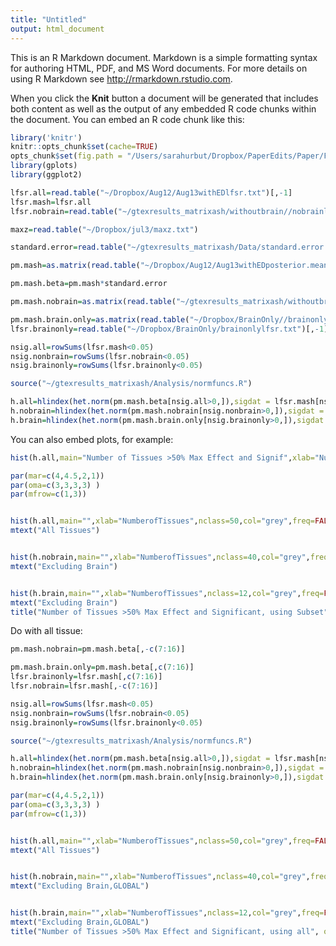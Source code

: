 ```yaml
---
title: "Untitled"
output: html_document
---
```


This is an R Markdown document. Markdown is a simple formatting syntax for authoring HTML, PDF, and MS Word documents. For more details on using R Markdown see <http://rmarkdown.rstudio.com>.

When you click the **Knit** button a document will be generated that includes both content as well as the output of any embedded R code chunks within the document. You can embed an R code chunk like this:

```r
library('knitr')
knitr::opts_chunk$set(cache=TRUE)
opts_chunk$set(fig.path = "/Users/sarahurbut/Dropbox/PaperEdits/Paper/Figures/") 
library(gplots)
library(ggplot2)

lfsr.all=read.table("~/Dropbox/Aug12/Aug13withEDlfsr.txt")[,-1]
lfsr.mash=lfsr.all
lfsr.nobrain=read.table("~/gtexresults_matrixash/withoutbrain//nobrainlfsr.txt")[,-1]

maxz=read.table("~/Dropbox/jul3/maxz.txt")

standard.error=read.table("~/gtexresults_matrixash/Data/standard.error.txt")

pm.mash=as.matrix(read.table("~/Dropbox/Aug12/Aug13withEDposterior.means.txt")[,-1])

pm.mash.beta=pm.mash*standard.error

pm.mash.nobrain=as.matrix(read.table("~/gtexresults_matrixash/withoutbrain/nobrainposterior.means.txt")[,-1])*standard.error[,-c(7:16)]

pm.mash.brain.only=as.matrix(read.table("~/Dropbox/BrainOnly//brainonlyposterior.means.txt")[,-1])*standard.error[,c(7:16)]
lfsr.brainonly=read.table("~/Dropbox/BrainOnly/brainonlylfsr.txt")[,-1]

nsig.all=rowSums(lfsr.mash<0.05)
nsig.nonbrain=rowSums(lfsr.nobrain<0.05)
nsig.brainonly=rowSums(lfsr.brainonly<0.05)

source("~/gtexresults_matrixash/Analysis/normfuncs.R")

h.all=hlindex(het.norm(pm.mash.beta[nsig.all>0,]),sigdat = lfsr.mash[nsig.all>0,],thresh1 = 0.5,thresh2 = 0.05)
h.nobrain=hlindex(het.norm(pm.mash.nobrain[nsig.nonbrain>0,]),sigdat = lfsr.nobrain[nsig.nonbrain>0,],thresh1 = 0.5,thresh2 = 0.05)
h.brain=hlindex(het.norm(pm.mash.brain.only[nsig.brainonly>0,]),sigdat = lfsr.brainonly[nsig.brainonly>0,],thresh1 = 0.5,thresh2 = 0.05)


```

You can also embed plots, for example:

```r
hist(h.all,main="Number of Tissues >50% Max Effect and Signif",xlab="NumberofTissues",nclass=50,col="grey",freq=FALSE)#,ylim=c(0,0.6))

```


```r

par(mar=c(4,4.5,2,1))
par(oma=c(3,3,3,3) )
par(mfrow=c(1,3))


hist(h.all,main="",xlab="NumberofTissues",nclass=50,col="grey",freq=FALSE)#,ylim=c(0,0.6))
mtext("All Tissues")


hist(h.nobrain,main="",xlab="NumberofTissues",nclass=40,col="grey",freq=FALSE)#,ylim=c(0,0.6))
mtext("Excluding Brain")


hist(h.brain,main="",xlab="NumberofTissues",nclass=12,col="grey",freq=FALSE)#,ylim=c(0,0.6))
mtext("Excluding Brain")
title("Number of Tissues >50% Max Effect and Significant, using Subset", outer=TRUE)
```


Do with all tissue:

```r


pm.mash.nobrain=pm.mash.beta[,-c(7:16)]

pm.mash.brain.only=pm.mash.beta[,c(7:16)]
lfsr.brainonly=lfsr.mash[,c(7:16)]
lfsr.nobrain=lfsr.mash[,-c(7:16)]

nsig.all=rowSums(lfsr.mash<0.05)
nsig.nonbrain=rowSums(lfsr.nobrain<0.05)
nsig.brainonly=rowSums(lfsr.brainonly<0.05)

source("~/gtexresults_matrixash/Analysis/normfuncs.R")

h.all=hlindex(het.norm(pm.mash.beta[nsig.all>0,]),sigdat = lfsr.mash[nsig.all>0,],thresh1 = 0.5,thresh2 = 0.05)
h.nobrain=hlindex(het.norm(pm.mash.nobrain[nsig.nonbrain>0,]),sigdat = lfsr.nobrain[nsig.nonbrain>0,],thresh1 = 0.5,thresh2 = 0.05)
h.brain=hlindex(het.norm(pm.mash.brain.only[nsig.brainonly>0,]),sigdat = lfsr.brainonly[nsig.brainonly>0,],thresh1 = 0.5,thresh2 = 0.05)
```


```r

par(mar=c(4,4.5,2,1))
par(oma=c(3,3,3,3) )
par(mfrow=c(1,3))


hist(h.all,main="",xlab="NumberofTissues",nclass=50,col="grey",freq=FALSE)#,ylim=c(0,0.6))
mtext("All Tissues")


hist(h.nobrain,main="",xlab="NumberofTissues",nclass=40,col="grey",freq=FALSE)#,ylim=c(0,0.6))
mtext("Excluding Brain,GLOBAL")


hist(h.brain,main="",xlab="NumberofTissues",nclass=12,col="grey",freq=FALSE)#,ylim=c(0,0.6))
mtext("Excluding Brain,GLOBAL")
title("Number of Tissues >50% Max Effect and Significant, using all", outer=TRUE)
```